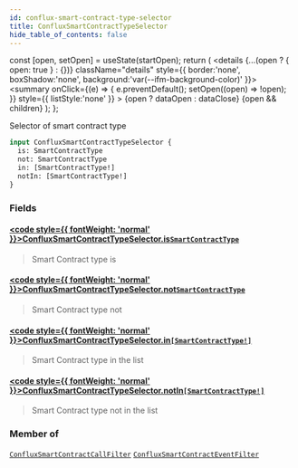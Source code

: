 ```yaml
---
id: conflux-smart-contract-type-selector
title: ConfluxSmartContractTypeSelector
hide_table_of_contents: false
---
```







  const [open, setOpen] = useState(startOpen);
  return (
    <details {...(open ? { open: true } : {})} className="details" style={{ border:'none', boxShadow:'none', background:'var(--ifm-background-color)' }}>
      <summary
        onClick={(e) => {
          e.preventDefault();
          setOpen((open) => !open);
        }}
        style={{ listStyle:'none' }}
      >
      {open ? dataOpen : dataClose}
      </summary>
      {open && children}
    </details>
  );
};








Selector of smart contract type


```graphql
input ConfluxSmartContractTypeSelector {
  is: SmartContractType
  not: SmartContractType
  in: [SmartContractType!]
  notIn: [SmartContractType!]
}
```




### Fields

#### [<code style={{ fontWeight: 'normal' }}>ConfluxSmartContractTypeSelector.<b>is</b></code>](#)<Bullet />[`SmartContractType`](/docs/v1/graphql-reference/enums/smart-contract-type) <Badge class="badge badge--secondary" text="enum"/> 
> 
> 
> Smart Contract type is
> 

#### [<code style={{ fontWeight: 'normal' }}>ConfluxSmartContractTypeSelector.<b>not</b></code>](#)<Bullet />[`SmartContractType`](/docs/v1/graphql-reference/enums/smart-contract-type) <Badge class="badge badge--secondary" text="enum"/> 
> 
> 
> Smart Contract type not
> 

#### [<code style={{ fontWeight: 'normal' }}>ConfluxSmartContractTypeSelector.<b>in</b></code>](#)<Bullet />[`[SmartContractType!]`](/docs/v1/graphql-reference/enums/smart-contract-type) <Badge class="badge badge--secondary" text="list"/> <Badge class="badge badge--secondary" text="enum"/> 
> 
> 
> Smart Contract type in the list
> 

#### [<code style={{ fontWeight: 'normal' }}>ConfluxSmartContractTypeSelector.<b>notIn</b></code>](#)<Bullet />[`[SmartContractType!]`](/docs/v1/graphql-reference/enums/smart-contract-type) <Badge class="badge badge--secondary" text="list"/> <Badge class="badge badge--secondary" text="enum"/> 
> 
> 
> Smart Contract type not in the list
> 



### Member of

[`ConfluxSmartContractCallFilter`](/docs/v1/graphql-reference/inputs/conflux-smart-contract-call-filter)  <Badge class="secondary" text="input"/><Bullet />[`ConfluxSmartContractEventFilter`](/docs/v1/graphql-reference/inputs/conflux-smart-contract-event-filter)  <Badge class="secondary" text="input"/>

